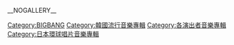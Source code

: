 __NOGALLERY__
{{Cat more|BIGBANG}}

[[Category:BIGBANG|Category:BIGBANG]]
[[Category:韓國流行音樂專輯|Category:韓國流行音樂專輯]]
[[Category:各演出者音樂專輯|Category:各演出者音樂專輯]]
[[Category:日本環球唱片音樂專輯|Category:日本環球唱片音樂專輯]]